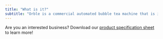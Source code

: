 ```yaml
---
title: "What is it?"
subtitle: "Orble is a commercial automated bubble tea machine that is installable anywhere."
---
```


Are you an interested business? Download our
[product specification sheet](/Orble-Product-Specifications.pdf "Download link to Orble specification sheet.")
to learn more!
